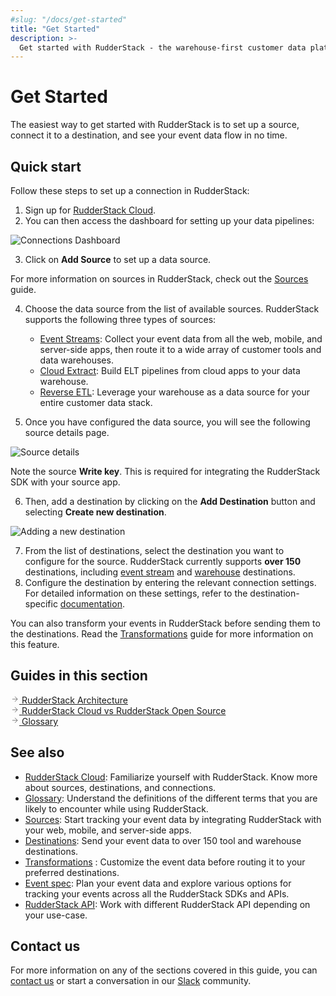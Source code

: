```yaml
---
#slug: "/docs/get-started"
title: "Get Started"
description: >-
  Get started with RudderStack - the warehouse-first customer data platform for developers.
---
```


# Get Started

The easiest way to get started with RudderStack is to set up a source, connect it to a destination, and see your event data flow in no time.

## Quick start

Follow these steps to set up a connection in RudderStack:

1. Sign up for [RudderStack Cloud](https://app.rudderstack.com/signup?type=freetrial).
2. You can then access the dashboard for setting up your data pipelines:

<img src="../assets/get-started/connections-dashboard.png" alt="Connections Dashboard" />

3. Click on **Add Source** to set up a data source.

<div class="infoBlock">

For more information on sources in RudderStack, check out the <a href="https://rudderstack.com/docs/rudderstack-cloud/sources/">Sources</a> guide.
</div>

4. Choose the data source from the list of available sources. RudderStack supports the following three types of sources:

    - [Event Streams](https://rudderstack.com/docs/stream-sources/): Collect your event data from all the web, mobile, and server-side apps, then route it to a wide array of customer tools and data warehouses.
    - [Cloud Extract](https://rudderstack.com/docs/cloud-extract-sources/): Build ELT pipelines from cloud apps to your data warehouse.
    - [Reverse ETL](https://rudderstack.com/docs/reverse-etl/): Leverage your warehouse as a data source for your entire customer data stack.

5. Once you have configured the data source, you will see the following source details page.

<img src="../assets/get-started/source-details.png" alt="Source details" />

<div class="infoBlock">

Note the source <strong>Write key</strong>. This is required for integrating the RudderStack SDK with your source app.
</div>

6. Then, add a destination by clicking on the **Add Destination** button and selecting **Create new destination**.

<img src="../assets/get-started/adding-new-destination.png" alt="Adding a new destination" />

7. From the list of destinations, select the destination you want to configure for the source. RudderStack currently supports **over 150** destinations, including [event stream](https://www.rudderstack.com/docs/destinations/) and [warehouse](https://www.rudderstack.com/docs/data-warehouse-integrations/) destinations.
8. Configure the destination by entering the relevant connection settings. For detailed information on these settings, refer to the destination-specific [documentation](https://rudderstack.com/docs/destinations/).

<div class="successBlock">

You can also transform your events in RudderStack before sending them to the destinations. Read the <a href="https://rudderstack.com/docs/transformations/">Transformations</a> guide for more information on this feature.
</div>

## Guides in this section

<a class="pageRef" href="rudderstack-architecture/">
  <div class="pageRefInner">
    <span class="pageRefArrow">
      <svg
        preserveAspectRatio="xMidYMid meet"
        height="1em"
        width="1em"
        fill="none"
        xmlns="http://www.w3.org/2000/svg"
        viewBox="0 0 24 24"
        strokeWidth="2"
        strokeLinecap="round"
        strokeLinejoin="round"
        stroke="currentColor"
        class="rightRefArrow"
      >
        <g>
          <line x1="5" y1="12" x2="19" y2="12"></line>
          <polyline points="12 5 19 12 12 19"></polyline>
        </g>
      </svg>
    </span>
    <span class="mainRefText">
      RudderStack Architecture
    </span>
  </div>
</a>

<a class="pageRef" href="cloud-vs-open-source/">
  <div class="pageRefInner">
    <span class="pageRefArrow">
      <svg
        preserveAspectRatio="xMidYMid meet"
        height="1em"
        width="1em"
        fill="none"
        xmlns="http://www.w3.org/2000/svg"
        viewBox="0 0 24 24"
        strokeWidth="2"
        strokeLinecap="round"
        strokeLinejoin="round"
        stroke="currentColor"
        class="rightRefArrow"
      >
        <g>
          <line x1="5" y1="12" x2="19" y2="12"></line>
          <polyline points="12 5 19 12 12 19"></polyline>
        </g>
      </svg>
    </span>
    <span class="mainRefText">
      RudderStack Cloud vs RudderStack Open Source
    </span>
  </div>
</a>

<a class="pageRef" href="glossary/">
  <div class="pageRefInner">
    <span class="pageRefArrow">
      <svg
        preserveAspectRatio="xMidYMid meet"
        height="1em"
        width="1em"
        fill="none"
        xmlns="http://www.w3.org/2000/svg"
        viewBox="0 0 24 24"
        strokeWidth="2"
        strokeLinecap="round"
        strokeLinejoin="round"
        stroke="currentColor"
        class="rightRefArrow"
      >
        <g>
          <line x1="5" y1="12" x2="19" y2="12"></line>
          <polyline points="12 5 19 12 12 19"></polyline>
        </g>
      </svg>
    </span>
    <span class="mainRefText">
      Glossary
    </span>
  </div>
</a>

## See also

- [RudderStack Cloud](https://rudderstack.com/docs/rudderstack-cloud/): Familiarize yourself with RudderStack. Know more about sources, destinations, and connections.
- [Glossary](https://rudderstack.com/docs/get-started/glossary/): Understand the definitions of the different terms that you are likely to encounter while using RudderStack.
- [Sources](https://rudderstack.com/docs/rudderstack-cloud/sources/): Start tracking your event data by integrating RudderStack with your web, mobile, and server-side apps.
- [Destinations](https://rudderstack.com/docs/rudderstack-cloud/destinations/): Send your event data to over 150 tool and warehouse destinations.
- [Transformations](https://rudderstack.com/docs/transformations) : Customize the event data before routing it to your preferred destinations.
- [Event spec](https://www.rudderstack.com/docs/rudderstack-api/api-specification/rudderstack-spec/): Plan your event data and explore various options for tracking your events across all the RudderStack SDKs and APIs.
- [RudderStack API](https://www.rudderstack.com/docs/rudderstack-api/): Work with different RudderStack API depending on your use-case.

## Contact us

For more information on any of the sections covered in this guide, you can [contact us](mailto:%20docs@rudderstack.com) or start a conversation in our [Slack](https://rudderstack.com/join-rudderstack-slack-community) community.
